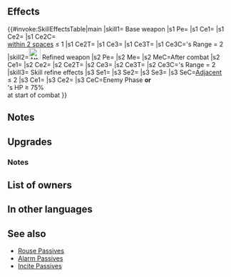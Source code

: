 {{Weapon Infobox
|tagid=SID_獣乱のブレス
|weaponType=Dragonstone
|image=wep_ac023
|might=16
|range=1
|effect=Grants Spd+3. Grants Atk/Spd/Def/Res+X during combat. (Calculates X based on number of allies within 2 spaces of unit: 0 allies grants +5; 1 grants +3; 2 grants +1; ≥3 allies grants +0.) If the number of allies within 2 spaces is ≤ 1, inflicts Special cooldown charge -1 on foe per attack during combat. (Only highest value applied. Does not stack.) If foe's Range = 2, calculates damage using the lower of foe's Def or Res.
|cost=400
|exclusive=1
|statModifiers=0,16,3,0,0
|required=Flametongue
|refinePaths=default
|refineSP=400
|refineMedals=500
|refineDews=200
|upgradedEffect=Grants Spd+3. Grants Atk/Spd/Def/Res+X (calculates X based on number of allies adjacent to unit: if 0 allies, X = 11; if 1 ally, X = 9; if 2 allies, X = 7; if 3 allies, X = 5, and if allies ≥ 4, X = 4) and inflicts Special cooldown charge -1 on foe per attack during combat (only highest value applied; does not stack). Restores 7 HP to unit after combat. If foe's Range = 2, calculates damage using the lower of foe's Def or Res.
|refineStatsSkill1=3,0,0,0,0
|effectSkill1=At start of turn, if number of allies adjacent to unit ≤ 2, grants Atk/Spd+6,【Dodge】, and "neutralizes foe's bonuses during combat" to unit for 1 turn. If foe initiates combat or if foe's HP ≥ 75% at start of combat, grants Atk/Spd/Def/Res+4 to unit and deals damage = 20% of unit's Spd during combat (excluding area-of-effect Specials).<br><br>【Dodge】<br>If unit's Spd > foe's Spd, reduces damage from attacks during combat and from area-of-effect Specials (excluding Røkkr area-of-effect Specials) by percentage = difference between stats × 4 (max 40%).
|properties=random_owner
}}
==Effects==
{{#invoke:SkillEffectsTable|main
|skill1={{SCi|weapon}} Base weapon
|s1 Pe={{Eft|Stat Boosts|Spd|3}}
|s1 Ce1={{Eft|Temporary buffs|Atk/Spd/Def/Res|5 - {{Tgt|Allies}}<br>[[within 2 spaces]] x 2|min=0}}
|s1 Ce2={{Eft|Guard}}
|s1 Ce2C={{Tgt|Allies}}<br>[[within 2 spaces]] ≤ 1
|s1 Ce2T={{Tgt|Foe}}
|s1 Ce3={{Eft|Lower Def Res}}
|s1 Ce3T={{Tgt|Unit}}
|s1 Ce3C={{Tgt|Foe}}'s Range = 2
|skill2=[[File:Attack Plus W.png|x26px|class=inline-icon]] Refined weapon
|s2 Pe={{Eft|Stat Boosts|Spd|3}}
|s2 Me={{Eft|Heal|7}}
|s2 MeC=After combat
|s2 Ce1={{Eft|Temporary buffs|Atk/Spd/Def/Res|11 - [[Adjacent]] {{Tgt|Allies}} x 2|min=4}}
|s2 Ce2={{Eft|Guard}}
|s2 Ce2T={{Tgt|Foe}}
|s2 Ce3={{Eft|Lower Def Res}}
|s2 Ce3T={{Tgt|Unit}}
|s2 Ce3C={{Tgt|Foe}}'s Range = 2
|skill3={{Si|Brutal Breath|refine=Skill1}} Skill refine effects
|s3 Se1={{Eft|Bonuses|Atk/Spd|6}}
|s3 Se2={{SEt|Dodge}}
|s3 Se3={{SEt|Neutralize Bonuses}}
|s3 SeC=[[Adjacent]]<br>{{Tgt|Allies}} ≤ 2
|s3 Ce1={{Eft|Temporary buffs|Atk/Spd/Def/Res|4}}
|s3 Ce2={{Eft|Damage Boost|20% of {{Tgt|Unit}}'s Spd}}
|s3 CeC=Enemy Phase '''or'''<br>{{Tgt|Foe}}'s HP ≥ 75%<br>at start of combat
}}

==Notes==
{{Temporary buffs}}
{{CooldownChargeMinus}}
{{LowerDefRes}}
==Upgrades==
{{Weapon Upgrade List}}
===Notes===
{{After combat healing|name=Refined Brutal Breath}}
{{Bonuses|name={{St|Brutal Breath|refine=Skill1}}}}
{{Dodge|name={{St|Brutal Breath|refine=Skill1}}}}
{{Neutralize Bonuses|name={{St|Brutal Breath|refine=Skill1}}}}
{{IfFoeInitiates}}
{{DamageBoost|name={{St|Brutal Breath|refine=Skill1}}}}
==List of owners==
{{Skill Hero List}}
==In other languages==
{{OtherLanguages
|english=Brutal Breath
|japanese=獣乱のブレス
|german=Brutaler Atem
|spanishEU=Aliento cruel
|spanishLA=Soplo cruel
|french=Souffle brutal
|italian=Soffio brutale
|chineseTW=獸亂吐息
|portuguese=Sopro brutal
}}
==See also==
{{See also skills|cond=Description LIKE '%grants%+X%+0%' OR Description LIKE '%number of allies within 2 spaces is ≤ 1%' OR Description LIKE '%【Dodge】%' AND Exclusive='1'}}
* [[Skill families/C Passives#Rouse|Rouse Passives]]
* [[Skill families/C Passives#Alarm|Alarm Passives]]
* [[Skill families/C Passives#Incite|Incite Passives]]
{{Weapons Navbox}}